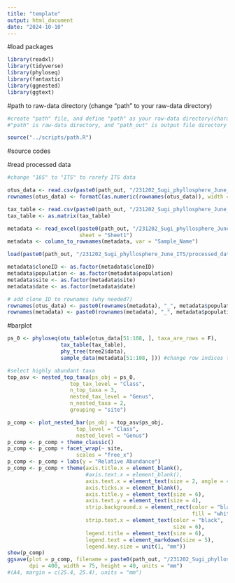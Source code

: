 ```yaml
---
title: "template"
output: html_document
date: "2024-10-10"
---
```


#load packages

```r
library(readxl)
library(tidyverse)
library(phyloseq)
library(fantaxtic)
library(ggnested)
library(ggtext)
```

#path to raw-data directory (change "path" to your raw-data directory)

```r
#create "path" file, and define "path" as your raw-data directory(character vector) in the file
#"path" is raw-data directory, and "path_out" is output file directory

source("../scripts/path.R")
```

#source codes

#read processed data

```r
#change "16S" to "ITS" to rarefy ITS data

otus_data <- read.csv(paste0(path_out, "/231202_Sugi_phyllosphere_June_ITS/processed_data/otus_data_ITS.csv"), row.names = 1)
rownames(otus_data) <- formatC(as.numeric(rownames(otus_data)), width = 4, flag = "0") #add 0 to rownames

tax_table <- read.csv(paste0(path_out, "/231202_Sugi_phyllosphere_June_ITS/processed_data/tax_table2_ITS.csv"), row.names = 1)
tax_table <- as.matrix(tax_table)

metadata <- read_excel(paste0(path_out, "/231202_Sugi_phyllosphere_June_ITS/processed_data/metadata_2306.xlsx"), 
                       sheet = "Sheet1")
metadata <- column_to_rownames(metadata, var = "Sample_Name")

load(paste0(path_out, "/231202_Sugi_phyllosphere_June_ITS/processed_data/trees.Rdata"))
```

```r
metadata$cloneID <- as.factor(metadata$cloneID)
metadata$population <- as.factor(metadata$population)
metadata$site <- as.factor(metadata$site)
metadata$date <- as.factor(metadata$date)

# add clone_ID to rownames (why needed?)
rownames(otus_data) <- paste0(rownames(metadata), "_", metadata$population)
rownames(metadata) <- paste0(rownames(metadata), "_", metadata$population)
```

#barplot

```r
ps_0 <- phyloseq(otu_table(otus_data[51:108, ], taxa_are_rows = F), 
                 tax_table(tax_table), 
                 phy_tree(tree2$data), 
                 sample_data(metadata[51:108, ])) #change row indices to choose samples included in barplots
```

```r
#select highly abundant taxa
top_asv <- nested_top_taxa(ps_obj = ps_0, 
                    top_tax_level = "Class", 
                    n_top_taxa = 3, 
                    nested_tax_level = "Genus", 
                    n_nested_taxa = 2, 
                    grouping = "site")
```

```r
p_comp <- plot_nested_bar(ps_obj = top_asv$ps_obj, 
                      top_level = "Class", 
                      nested_level = "Genus")
p_comp <- p_comp + theme_classic()
p_comp <- p_comp + facet_wrap(~ site, 
                      scales = "free_x")
p_comp <- p_comp + labs(y = "Relative Abundance")
p_comp <- p_comp + theme(axis.title.x = element_blank(), 
                         #axis.text.x = element_blank(), 
                         axis.text.x = element_text(size = 2, angle = 45, vjust = 1.5,hjust = 1.2), 
                         axis.ticks.x = element_blank(), 
                         axis.title.y = element_text(size = 6), 
                         axis.text.y = element_text(size = 4), 
                         strip.background.x = element_rect(color = "black", 
                                                           fill = "white"), 
                         strip.text.x = element_text(color = "black", 
                                                     size = 6), 
                         legend.title = element_text(size = 6), 
                         legend.text = element_markdown(size = 5), 
                         legend.key.size = unit(1, "mm"))
show(p_comp)
ggsave(plot = p_comp, filename = paste0(path_out, "/231202_Sugi_phyllosphere_June_ITS/figures/barplot_ITS_kawatabi.png"), 
       dpi = 400, width = 75, height = 40, units = "mm")
#(A4, margin = c(25.4, 25.4), units = "mm")
```
